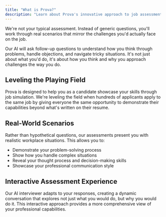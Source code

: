```yaml
---
title: "What is Prova?"
description: "Learn about Prova's innovative approach to job assessments"
---
```


We're not your typical assessment. Instead of generic questions, you'll work through real scenarios that mirror the challenges you'd actually face on the job. 

Our AI will ask follow-up questions to understand how you think through problems, handle objections, and navigate tricky situations. It's not just about what you'd do, it's about how you think and why you approach challenges the way you do. 

## Leveling the Playing Field

Prova is designed to help you as a candidate showcase your skills through job simulation. We're leveling the field when hundreds of applicants apply to the same job by giving everyone the same opportunity to demonstrate their capabilities beyond what's written on their resume.

## Real-World Scenarios

Rather than hypothetical questions, our assessments present you with realistic workplace situations. This allows you to:

- Demonstrate your problem-solving process
- Show how you handle complex situations
- Reveal your thought process and decision-making skills
- Showcase your professional communication style

## Interactive Assessment Experience

Our AI interviewer adapts to your responses, creating a dynamic conversation that explores not just what you would do, but why you would do it. This interactive approach provides a more comprehensive view of your professional capabilities.